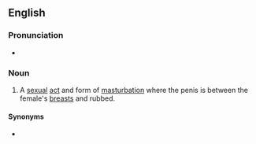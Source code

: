 {{also|titwank}}
==English==

===Pronunciation===
* {{audio|En-au-tit wank.ogg|Audio (AU)|lang=en}}

===Noun===
{{en-noun}}

# {{lb|en|vulgar|slang}} A [[sexual]] [[act]] and form of [[masturbation]] where the penis is between the female's [[breast]]s and rubbed.

====Synonyms====
* {{l|en|tit fuck}}
